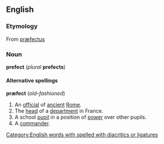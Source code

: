 ==English==
===Etymology===
From {{L.}} [[præfectus]]

===Noun===
'''prefect''' (''plural'' '''prefects''')

====Alternative spellings====
'''præfect''' (''old-fashioned'')

# An [[official]] of [[ancient]] [[Rome]].
# The [[head]] of a [[department]] in France.
# A school [[pupil]] in a position of [[power]] over other pupils.
# A [[commander]].

[[Category:English words with spelled with diacritics or ligatures]]